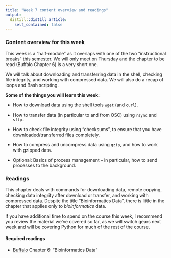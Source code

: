 ```yaml
---
title: "Week 7 content overview and readings"
output:
  distill::distill_article:
    self_contained: false
---
```


### Content overview for this week

This week is a "half-module" as it overlaps with one of the two "instructional breaks" this semester.
We will only meet on Thursday and the chapter to be read (Buffalo Chapter 6) is a very short one.

We will talk about downloading and transferring data in the shell,
checking file integrity, and working with compressed data.
We will also do a recap of loops and Bash scripting.

**Some of the things you will learn this week:**

- How to download data using the shell tools `wget` (and `curl`).

- How to transfer data (in particular to and from OSC) using `rsync` and `sftp.`

- How to check file integrity using "checksums", to ensure that you have downloaded/transferred files completely.

- How to compress and uncompress data using `gzip`, and how to work with gzipped data.

- Optional: Basics of process management -- in particular, how to send processes to the background.

### Readings

This chapter deals with commands for downloading data, remote copying,
checking data integrity after download or transfer, and working with compressed data.
Despite the title "Bioinformatics Data",
there is little in the chapter that applies only to *bioinformatics* data.

If you have additional time to spend on the course this week,
I recommend you review the material we've covered so far,
as we will switch gears next week and will be covering Python for much of the rest of the course.

#### Required readings

- [Buffalo](https://library.ohio-state.edu/record=b8538907~S7)
  Chapter 6: "Bioinformatics Data"
